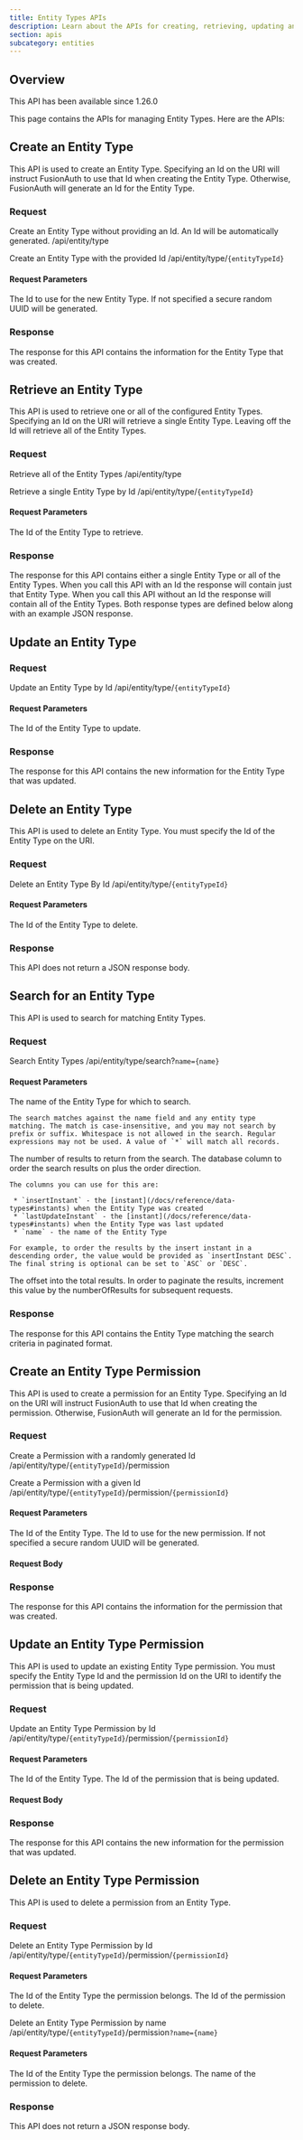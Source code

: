 ```yaml
---
title: Entity Types APIs
description: Learn about the APIs for creating, retrieving, updating and deleting entity types.
section: apis
subcategory: entities
---
```


<PremiumEditionBlurb />

## Overview

<Aside type="version">
This API has been available since 1.26.0
</Aside>

This page contains the APIs for managing Entity Types. Here are the APIs:

## Create an Entity Type

This API is used to create an Entity Type. Specifying an Id on the URI will instruct FusionAuth to use that Id when creating the Entity Type. Otherwise, FusionAuth will generate an Id for the Entity Type.

### Request

<APIAuthentication icon="lock">Create an Entity Type without providing an Id. An Id will be automatically generated.</APIAuthentication>
<APIURI method="POST">/api/entity/type</APIURI>

<APIAuthentication icon="lock">Create an Entity Type with the provided Id</APIAuthentication>
<APIURI method="POST">/api/entity/type/`{entityTypeId}`</APIURI>

#### Request Parameters

<APIBlock>
  <APIField name="entityTypeId" type="UUID" optional defaults="secure random UUID">
    The Id to use for the new Entity Type. If not specified a secure random UUID will be generated.
  </APIField>
</APIBlock>

<EntityTypeRequestBody />

### Response

The response for this API contains the information for the Entity Type that was created.

<StandardPostResponseCodes />

<EntityTypeResponseBody />


## Retrieve an Entity Type

This API is used to retrieve one or all of the configured Entity Types. Specifying an Id on the URI will retrieve a single Entity Type. Leaving off the Id will retrieve all of the Entity Types.

### Request

<APIAuthentication icon="lock">Retrieve all of the Entity Types</APIAuthentication>
<APIURI method="GET">/api/entity/type</APIURI>

<APIAuthentication icon="lock">Retrieve a single Entity Type by Id</APIAuthentication>
<APIURI method="GET">/api/entity/type/`{entityTypeId}`</APIURI>

#### Request Parameters

<APIBlock>
  <APIField name="entityTypeId" type="UUID" optional>
    The Id of the Entity Type to retrieve.
  </APIField>
</APIBlock>

### Response

The response for this API contains either a single Entity Type or all of the Entity Types. When you call this API with an Id the response will contain just that Entity Type. When you call this API without an Id the response will contain all of the Entity Types. Both response types are defined below along with an example JSON response.

<StandardGetResponseCodes no_errors />

<EntityTypeResponseBody />

<EntityTypesResponseBody />


## Update an Entity Type

<GenericUpdateExplanationFragment capitalized_object_name="Entity Type" />

### Request

<APIAuthentication icon="lock">Update an Entity Type by Id</APIAuthentication>
<APIURI method="PUT">/api/entity/type/`{entityTypeId}`</APIURI>

<PatchSupport api_endpoint="/api/entity/type/`{entityTypeId\}`" />

#### Request Parameters

<APIBlock>
  <APIField name="entityTypeId" type="UUID" required>
    The Id of the Entity Type to update.
  </APIField>
</APIBlock>

<EntityTypeRequestBody />

### Response

The response for this API contains the new information for the Entity Type that was updated.

<StandardPutResponseCodes />

<EntityTypeResponseBody />


## Delete an Entity Type

This API is used to delete an Entity Type. You must specify the Id of the Entity Type on the URI.

### Request

<APIAuthentication icon="lock">Delete an Entity Type By Id</APIAuthentication>
<APIURI method="DELETE">/api/entity/type/`{entityTypeId}`</APIURI>

#### Request Parameters

<APIBlock>
  <APIField name="entityTypeId" type="UUID" required>
    The Id of the Entity Type to delete.
  </APIField>
</APIBlock>

### Response

This API does not return a JSON response body.

<StandardDeleteResponseCodes />

## Search for an Entity Type

This API is used to search for matching Entity Types.

### Request

<APIAuthentication icon="lock">Search Entity Types</APIAuthentication>
<APIURI method="GET">/api/entity/type/search?`name={name}`</APIURI>

#### Request Parameters

<APIBlock>
  <APIField name="name" type="String" required>
    The name of the Entity Type for which to search.

    The search matches against the name field and any entity type matching. The match is case-insensitive, and you may not search by prefix or suffix. Whitespace is not allowed in the search. Regular expressions may not be used. A value of `*` will match all records.
  </APIField>
  <APIField name="numberOfResults" type="Integer" optional defaults="25">
    The number of results to return from the search.
  </APIField>
  <APIField name="orderBy" type="String" optional defaults="name ASC">
    The database column to order the search results on plus the order direction.

    The columns you can use for this are:

     * `insertInstant` - the [instant](/docs/reference/data-types#instants) when the Entity Type was created
     * `lastUpdateInstant` - the [instant](/docs/reference/data-types#instants) when the Entity Type was last updated
     * `name` - the name of the Entity Type

    For example, to order the results by the insert instant in a descending order, the value would be provided as `insertInstant DESC`. The final string is optional can be set to `ASC` or `DESC`.
  </APIField>
  <APIField name="startRow" type="Integer" optional defaults="0">
    The offset into the total results. In order to paginate the results, increment this value by the <InlineField>numberOfResults</InlineField> for subsequent requests.
  </APIField>
</APIBlock>

### Response

The response for this API contains the Entity Type matching the search criteria in paginated format.

<StandardGetResponseCodes no_errors never_search_error/>

<EntityTypesResponseBody />

## Create an Entity Type Permission

This API is used to create a permission for an Entity Type. Specifying an Id on the URI will instruct FusionAuth to use that Id when creating the permission. Otherwise, FusionAuth will generate an Id for the permission.

### Request

<APIAuthentication icon="lock">Create a Permission with a randomly generated Id</APIAuthentication>
<APIURI method="POST">/api/entity/type/`{entityTypeId}`/permission</APIURI>

<APIAuthentication icon="lock">Create a Permission with a given Id</APIAuthentication>
<APIURI method="POST">/api/entity/type/`{entityTypeId}`/permission/`{permissionId}`</APIURI>

#### Request Parameters

<APIBlock>
  <APIField name="entityTypeId" type="UUID" required>
    The Id of the Entity Type.
  </APIField>
  <APIField name="permissionId" type="UUID" optional defaults="secure random UUID">
    The Id to use for the new permission. If not specified a secure random UUID will be generated.
  </APIField>
</APIBlock>

#### Request Body

<PermissionRequestBody />

### Response

The response for this API contains the information for the permission that was created.

<StandardPostResponseCodes never_search_error />

<PermissionResponseBody />


## Update an Entity Type Permission

This API is used to update an existing Entity Type permission. You must specify the Entity Type Id and the permission Id on the URI to identify the permission that is being updated.

### Request

<APIAuthentication icon="lock">Update an Entity Type Permission by Id</APIAuthentication>
<APIURI method="PUT">/api/entity/type/`{entityTypeId}`/permission/`{permissionId}`</APIURI>

<PatchSupport api_endpoint="/api/entity/type/``{entityTypeId}``/permission/``{permissionId}`" />

#### Request Parameters

<APIBlock>
  <APIField name="entityTypeId" type="UUID" required>
    The Id of the Entity Type.
  </APIField>
  <APIField name="permissionId" type="UUID" required>
    The Id of the permission that is being updated.
  </APIField>
</APIBlock>

#### Request Body

<PermissionUpdateRequestBody />

### Response

The response for this API contains the new information for the permission that was updated.

<StandardPostResponseCodes never_search_error />

<PermissionResponseBody />


## Delete an Entity Type Permission

This API is used to delete a permission from an Entity Type.

### Request

<APIAuthentication icon="lock">Delete an Entity Type Permission by Id</APIAuthentication>
<APIURI method="DELETE">/api/entity/type/`{entityTypeId}`/permission/`{permissionId}`</APIURI>

#### Request Parameters

<APIBlock>
  <APIField name="entityTypeId" type="UUID" required>
    The Id of the Entity Type the permission belongs.
  </APIField>
  <APIField name="permissionId" type="UUID" required>
    The Id of the permission to delete.
  </APIField>
</APIBlock>

<APIAuthentication icon="lock">Delete an Entity Type Permission by name</APIAuthentication>
<APIURI method="DELETE">/api/entity/type/`{entityTypeId}`/permission`?name={name}`</APIURI>

#### Request Parameters

<APIBlock>
  <APIField name="entityTypeId" type="UUID" required>
    The Id of the Entity Type the permission belongs.
  </APIField>
  <APIField name="name" type="String" required>
    The name of the permission to delete.
  </APIField>
</APIBlock>

### Response

This API does not return a JSON response body.

<StandardDeleteResponseCodes never_search_error />

